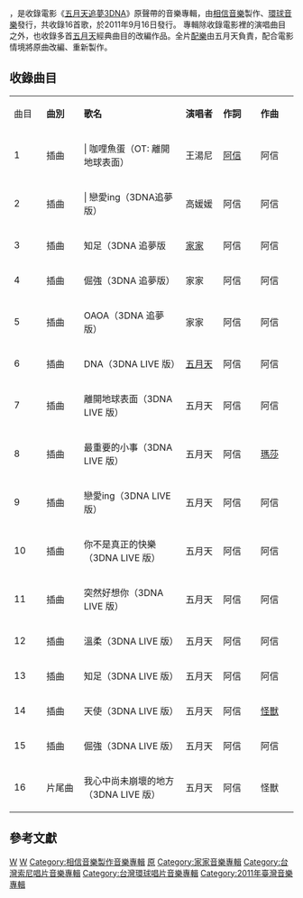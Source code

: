 {{Infobox album
|Name = 五月天追夢3DNA電影原聲帶<br />MAYDAY 3DNA
|Type = film
|Artist = 
|Cover =634509066314900000.jpg
|Released = 2011年9月16日
|Length = 
| Genre      = [[華語流行音樂|華語流行音樂]]
|Label = [[環球唱片_(台灣)|環球音樂]]
|Reviews =
|  Last album  = [[創造小巨蛋_DNA_LIVE!!_演唱會創紀錄音|五月天「創造」小巨蛋DNA LIVE！演唱會創紀錄音]]<br />（2009.12.4）
|  This album  ='''五月天追夢3DNA電影原聲帶'''<br />（2011.9.16）
|  Next album  =[[第二人生_(專輯)|第二人生]]<br />（2011.12.16）
}}

{{engname|五月天追夢3DNA電影原聲音樂|''MAYDAY 3DNA''}}，是收錄電影《[[五月天追夢3DNA|五月天追夢3DNA]]》原聲帶的音樂專輯，由[[相信音樂|相信音樂]]製作、[[環球唱片_(台灣)|環球音樂]]發行，共收錄16首歌，於2011年9月16日發行。
專輯除收錄電影裡的演唱曲目之外，也收錄多首[[五月天|五月天]]經典曲目的改編作品。全片[[配樂|配樂]]由五月天負責，配合電影情境將原曲改編、重新製作。

==收錄曲目==
{|class="wikitable" style="width:70%"
|- style="width:100%; background:green; color:snow" align=center
|style="width:3%"|曲目||style="width:5%"|'''曲別'''||style="width:15%"|'''歌名'''||style="width:5%"|'''演唱者'''||style="width:5%"|'''作詞'''||style="width:5%"|'''作曲'''
|-align=center
|1||插曲||| 咖哩魚蛋（OT: 離開地球表面）  || 王湯尼 ||  [[陳信宏|阿信]] || 阿信
|-align=center 
|2||插曲||| 戀愛ing（3DNA追夢版）|| 高媛媛 ||  阿信 || 阿信
|-align=center
|3||插曲|| 知足（3DNA 追夢版 || [[紀家盈|家家]] || 阿信 || 阿信
|-align=center
|4||插曲|| 倔強（3DNA 追夢版）  || 家家 || 阿信 || 阿信
|-align=center
|5||插曲|| OAOA（3DNA 追夢版）  || 家家 || 阿信 || 阿信
|-align=center
|6||插曲|| DNA（3DNA LIVE 版） ||  [[五月天|五月天]]  || 阿信 || 阿信
|-align=center
|7||插曲|| 離開地球表面（3DNA LIVE 版） || 五月天 || 阿信 || 阿信
|-align=center
|8||插曲|| 最重要的小事（3DNA LIVE 版） || 五月天 || 阿信 ||[[蔡昇晏|瑪莎]]
|-align=center
|9||插曲|| 戀愛ing（3DNA LIVE 版） || 五月天 || 阿信 || 阿信
|-align=center
|10||插曲|| 你不是真正的快樂（3DNA LIVE 版） || 五月天 || 阿信 || 阿信
|-align=center
|11||插曲|| 突然好想你（3DNA LIVE 版） || 五月天 || 阿信 || 阿信
|-align=center
|12||插曲|| 溫柔（3DNA LIVE 版） || 五月天 || 阿信 || 阿信
|-align=center
|13||插曲|| 知足（3DNA LIVE 版） || 五月天 || 阿信 || 阿信
|-align=center
|14||插曲|| 天使（3DNA LIVE 版） || 五月天 || 阿信 || [[溫尚翊|怪獸]]
|-align=center
|15||插曲|| 倔強（3DNA LIVE 版） || 五月天 || 阿信 || 阿信
|-align=center
|16||片尾曲|| 我心中尚未崩壞的地方（3DNA LIVE 版） ||  五月天  || 阿信 || 怪獸
|}

== 參考文獻 ==
{{reflist}}

{{五月天}}

[[Category:2011年原聲帶|W]]
[[Category:電影原聲帶|W]]
[[Category:相信音樂製作音樂專輯|Category:相信音樂製作音樂專輯]]
[[Category:五月天音樂專輯|原]]
[[Category:家家音樂專輯|Category:家家音樂專輯]]
[[Category:台灣索尼唱片音樂專輯|Category:台灣索尼唱片音樂專輯]]
[[Category:台灣環球唱片音樂專輯|Category:台灣環球唱片音樂專輯]]
[[Category:2011年臺灣音樂專輯|Category:2011年臺灣音樂專輯]]